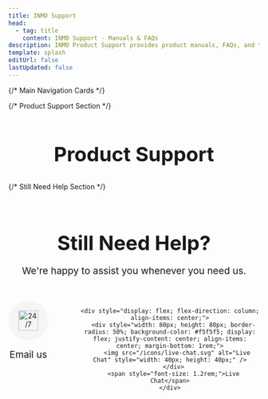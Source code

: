 ```yaml
---
title: INMO Support
head:
  - tag: title
    content: INMO Support - Manuals & FAQs
description: INMO Product Support provides product manuals, FAQs, and technical support to help you solve problems you may encounter.
template: splash
editUrl: false
lastUpdated: false
---
```



{/* Main Navigation Cards */}
<CardGrid>
  <LinkCard 
    title="Orders"
    icon="document"
    href="/orders/"
  />
  <LinkCard 
    title="APP & Manuals Downloads"
    icon="open-book"
    href="https://www.inmoxr.com/pages/manuals-downloads"
  />
  <LinkCard 
    title="Development"
    icon="setting"
    href="/development/"
  />
  <LinkCard 
    title="Warranty"
    icon="shield"
    href="https://www.inmoxr.com/pages/warranty-notice"
  />
</CardGrid>

{/* Product Support Section */}
<div style="margin-top: 4rem; text-align: center;">
  <h2 style="font-size: 2.5rem; margin-bottom: 2rem;">Product Support</h2>
  
  <CardGrid>
      <ProductCard 
      title="INMO GO"
      image="/images/products/inmo-go-800x400.png"
      href="/go/"
    />
    <ProductCard 
      title="INMO Air3"
      image="/images/products/inmo-air3-800x400.png"
      href="/air3/"
    />
    <ProductCard 
      title="INMO GO2"
      image="/images/products/inmo-go2-800x400.png"
      href="/go2/"
    />
    <ProductCard 
      title="INMO Air2"
      image="/images/products/inmo-air2-800x400.png"
      href="/air2/"
    />
  </CardGrid>
</div>

{/* Still Need Help Section */}
<div style="margin-top: 5rem; text-align: center; padding-bottom: 3rem;">
  <h2 style="font-size: 2.5rem; margin-bottom: 1rem;">Still Need Help?</h2>
  <p style="font-size: 1.2rem; margin-bottom: 3rem;">We're happy to assist you whenever you need us.</p>
  
  <div style="display: flex; justify-content: center; gap: 4rem;">
    <a href="mailto:support@inmoxr.com" style="text-decoration: none; color: inherit;">
      <div style="display: flex; flex-direction: column; align-items: center;">
        <div style="width: 80px; height: 80px; border-radius: 50%; background-color: #f5f5f5; display: flex; justify-content: center; align-items: center; margin-bottom: 1rem;">
          <img src="/icons/24hours.svg" alt="24/7 Support" style="width: 40px; height: 40px;" />
        </div>
        <span style="font-size: 1.2rem;">Email us</span>
      </div>
    </a>
    
    <div style="display: flex; flex-direction: column; align-items: center;">
      <div style="width: 80px; height: 80px; border-radius: 50%; background-color: #f5f5f5; display: flex; justify-content: center; align-items: center; margin-bottom: 1rem;">
        <img src="/icons/live-chat.svg" alt="Live Chat" style="width: 40px; height: 40px;" />
      </div>
      <span style="font-size: 1.2rem;">Live Chat</span>
    </div>
  </div>
</div>